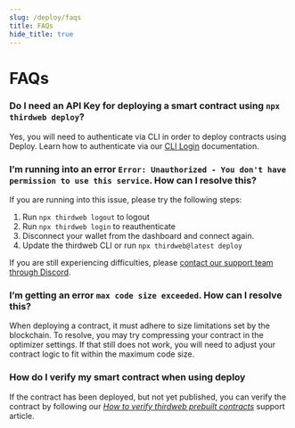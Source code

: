 ```yaml
---
slug: /deploy/faqs
title: FAQs
hide_title: true
---
```


# FAQs

### Do I need an API Key for deploying a smart contract using `npx thirdweb deploy`?

Yes, you will need to authenticate via CLI in order to deploy contracts using Deploy. Learn how to authenticate via our [CLI Login](http://portal.thirdweb.com/cli/login) documentation.

### I’m running into an error `Error: Unauthorized - You don't have permission to use this service`. How can I resolve this?

If you are running into this issue, please try the following steps:

1. Run `npx thirdweb logout` to logout
2. Run `npx thirdweb login` to reauthenticate
3. Disconnect your wallet from the dashboard and connect again.
4. Update the thirdweb CLI or run `npx thirdweb@latest deploy`

If you are still experiencing difficulties, please [contact our support team through Discord](https://discord.gg/thirdweb).

### I’m getting an error `max code size exceeded`. How can I resolve this?

When deploying a contract, it must adhere to size limitations set by the blockchain. To resolve, you may try compressing your contract in the optimizer settings. If that still does not work, you will need to adjust your contract logic to fit within the maximum code size.

### How do I verify my smart contract when using deploy

If the contract has been deployed, but not yet published, you can verify the contract by following our _[How to verify thirdweb prebuilt contracts](https://support.thirdweb.com/other-faqs/tFbbEYCSbJ1GTeXoPs4QFw/how-to-verify-thirdweb-prebuilt-contracts/4VGyYhzjaSJ9JjmVQ6WNL6)_ support article.
